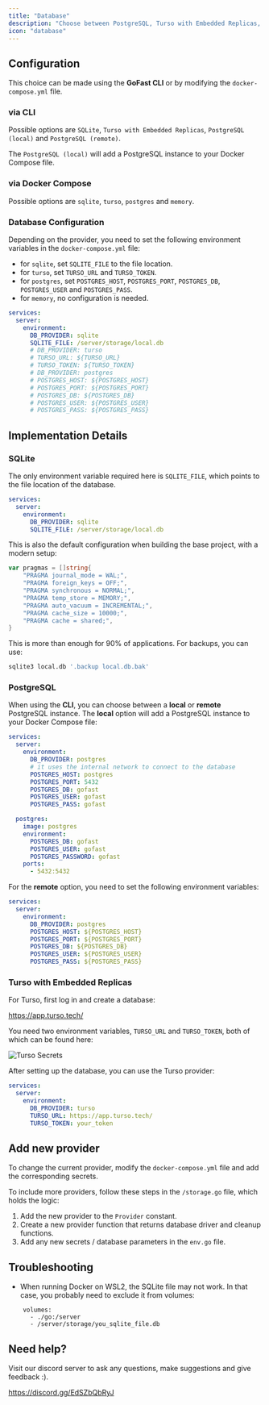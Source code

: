 ```yaml
---
title: "Database"
description: "Choose between PostgreSQL, Turso with Embedded Replicas, or SQLite"
icon: "database"
---
```


## Configuration

This choice can be made using the **GoFast CLI** or by modifying the `docker-compose.yml` file.

### via CLI

Possible options are `SQLite`, `Turso with Embedded Replicas`, `PostgreSQL (local)` and `PostgreSQL (remote)`.

The `PostgreSQL (local)` will add a PostgreSQL instance to your Docker Compose file.

### via Docker Compose

Possible options are `sqlite`, `turso`, `postgres` and `memory`.

### Database Configuration

Depending on the provider, you need to set the following environment variables in the `docker-compose.yml` file:

- for `sqlite`, set `SQLITE_FILE` to the file location.
- for `turso`, set `TURSO_URL` and `TURSO_TOKEN`.
- for `postgres`, set `POSTGRES_HOST`, `POSTGRES_PORT`, `POSTGRES_DB`, `POSTGRES_USER` and `POSTGRES_PASS`.
- for `memory`, no configuration is needed.

```yaml
services:
  server:
    environment:
      DB_PROVIDER: sqlite
      SQLITE_FILE: /server/storage/local.db
      # DB_PROVIDER: turso
      # TURSO_URL: ${TURSO_URL}
      # TURSO_TOKEN: ${TURSO_TOKEN}
      # DB_PROVIDER: postgres
      # POSTGRES_HOST: ${POSTGRES_HOST}
      # POSTGRES_PORT: ${POSTGRES_PORT}
      # POSTGRES_DB: ${POSTGRES_DB}
      # POSTGRES_USER: ${POSTGRES_USER}
      # POSTGRES_PASS: ${POSTGRES_PASS}
```

## Implementation Details

### SQLite

The only environment variable required here is `SQLITE_FILE`, which points to the file location of the database.

```yaml
services:
  server:
    environment:
      DB_PROVIDER: sqlite
      SQLITE_FILE: /server/storage/local.db
```

This is also the default configuration when building the base project, with a modern setup:

```go
var pragmas = []string{
	"PRAGMA journal_mode = WAL;",
	"PRAGMA foreign_keys = OFF;",
	"PRAGMA synchronous = NORMAL;",
	"PRAGMA temp_store = MEMORY;",
	"PRAGMA auto_vacuum = INCREMENTAL;",
	"PRAGMA cache_size = 10000;",
	"PRAGMA cache = shared;",
}
```

This is more than enough for 90% of applications. For backups, you can use:

```bash
sqlite3 local.db '.backup local.db.bak'
```

### PostgreSQL

When using the **CLI**, you can choose between a **local** or **remote** PostgreSQL instance.
The **local** option will add a PostgreSQL instance to your Docker Compose file:

```yaml
services:
  server:
    environment:
      DB_PROVIDER: postgres
      # it uses the internal network to connect to the database
      POSTGRES_HOST: postgres
      POSTGRES_PORT: 5432
      POSTGRES_DB: gofast
      POSTGRES_USER: gofast
      POSTGRES_PASS: gofast

  postgres:
    image: postgres
    environment:
      POSTGRES_DB: gofast
      POSTGRES_USER: gofast
      POSTGRES_PASSWORD: gofast
    ports:
      - 5432:5432
```

For the **remote** option, you need to set the following environment variables:

```yaml
services:
  server:
    environment:
      DB_PROVIDER: postgres
      POSTGRES_HOST: ${POSTGRES_HOST}
      POSTGRES_PORT: ${POSTGRES_PORT}
      POSTGRES_DB: ${POSTGRES_DB}
      POSTGRES_USER: ${POSTGRES_USER}
      POSTGRES_PASS: ${POSTGRES_PASS}
```

### Turso with Embedded Replicas

For Turso, first log in and create a database:

https://app.turso.tech/

You need two environment variables, `TURSO_URL` and `TURSO_TOKEN`, both of which can be found here:

![Turso Secrets](/images/turso.jpeg)

After setting up the database, you can use the Turso provider:

```yaml
services:
  server:
    environment:
      DB_PROVIDER: turso
      TURSO_URL: https://app.turso.tech/
      TURSO_TOKEN: your_token
```

## Add new provider

To change the current provider, modify the `docker-compose.yml` file and add the corresponding secrets.

To include more providers, follow these steps in the `/storage.go` file, which holds the logic:

1. Add the new provider to the `Provider` constant.
2. Create a new provider function that returns database driver and cleanup functions.
3. Add any new secrets / database parameters in the `env.go` file.

## Troubleshooting

- When running Docker on WSL2, the SQLite file may not work. In that case, you probably need to exclude it from volumes:

```
    volumes:
      - ./go:/server
      - /server/storage/you_sqlite_file.db
```

## Need help?

Visit our discord server to ask any questions, make suggestions and give feedback :).

https://discord.gg/EdSZbQbRyJ

